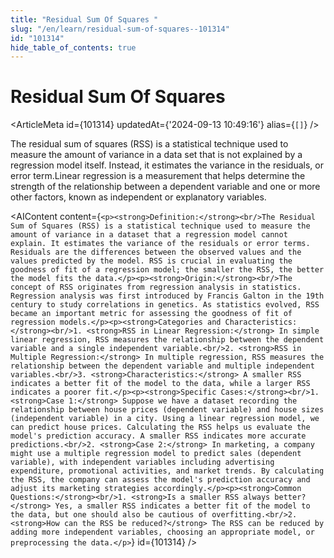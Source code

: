 ```yaml
---
title: "Residual Sum Of Squares "
slug: "/en/learn/residual-sum-of-squares--101314"
id: "101314"
hide_table_of_contents: true
---
```



# Residual Sum Of Squares 

<ArticleMeta id={101314} updatedAt={'2024-09-13 10:49:16'} alias={`[]`} />
<div className='border-solid border-b border-t-0 my-4 border-[var(--ifm-color-gray-300)]' />

The residual sum of squares (RSS) is a statistical technique used to measure the amount of variance in a data set that is not explained by a regression model itself. Instead, it estimates the variance in the residuals, or error term.Linear regression is a measurement that helps determine the strength of the relationship between a dependent variable and one or more other factors, known as independent or explanatory variables.

<AIContent content={`<p><strong>Definition:</strong><br/>The Residual Sum of Squares (RSS) is a statistical technique used to measure the amount of variance in a dataset that a regression model cannot explain. It estimates the variance of the residuals or error terms. Residuals are the differences between the observed values and the values predicted by the model. RSS is crucial in evaluating the goodness of fit of a regression model; the smaller the RSS, the better the model fits the data.</p><p><strong>Origin:</strong><br/>The concept of RSS originates from regression analysis in statistics. Regression analysis was first introduced by Francis Galton in the 19th century to study correlations in genetics. As statistics evolved, RSS became an important metric for assessing the goodness of fit of regression models.</p><p><strong>Categories and Characteristics:</strong><br/>1. <strong>RSS in Linear Regression:</strong> In simple linear regression, RSS measures the relationship between the dependent variable and a single independent variable.<br/>2. <strong>RSS in Multiple Regression:</strong> In multiple regression, RSS measures the relationship between the dependent variable and multiple independent variables.<br/>3. <strong>Characteristics:</strong> A smaller RSS indicates a better fit of the model to the data, while a larger RSS indicates a poorer fit.</p><p><strong>Specific Cases:</strong><br/>1. <strong>Case 1:</strong> Suppose we have a dataset recording the relationship between house prices (dependent variable) and house sizes (independent variable) in a city. Using a linear regression model, we can predict house prices. Calculating the RSS helps us evaluate the model's prediction accuracy. A smaller RSS indicates more accurate predictions.<br/>2. <strong>Case 2:</strong> In marketing, a company might use a multiple regression model to predict sales (dependent variable), with independent variables including advertising expenditure, promotional activities, and market trends. By calculating the RSS, the company can assess the model's prediction accuracy and adjust its marketing strategies accordingly.</p><p><strong>Common Questions:</strong><br/>1. <strong>Is a smaller RSS always better?</strong> Yes, a smaller RSS indicates a better fit of the model to the data, but one should also be cautious of overfitting.<br/>2. <strong>How can the RSS be reduced?</strong> The RSS can be reduced by adding more independent variables, choosing an appropriate model, or preprocessing the data.</p>`} id={101314} />
